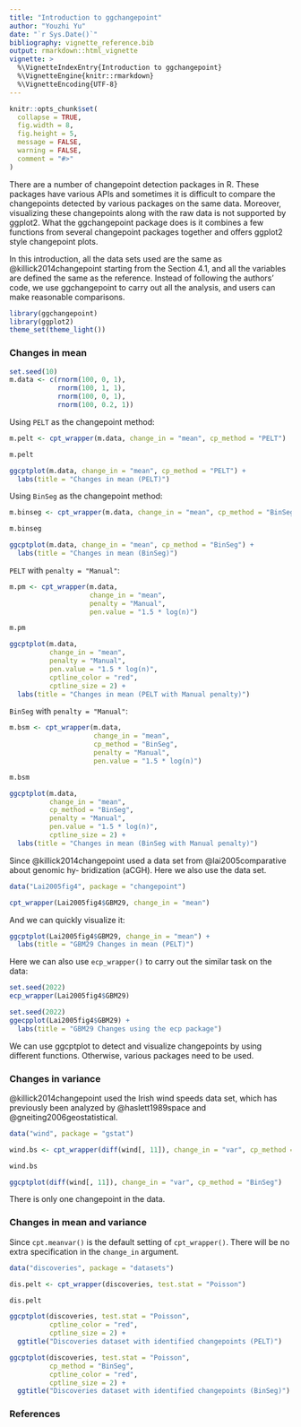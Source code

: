 ```yaml
---
title: "Introduction to ggchangepoint"
author: "Youzhi Yu"
date: "`r Sys.Date()`"
bibliography: vignette_reference.bib
output: rmarkdown::html_vignette
vignette: >
  %\VignetteIndexEntry{Introduction to ggchangepoint}
  %\VignetteEngine{knitr::rmarkdown}
  %\VignetteEncoding{UTF-8}
---
```


```r
knitr::opts_chunk$set(
  collapse = TRUE,
  fig.width = 8, 
  fig.height = 5,
  message = FALSE,
  warning = FALSE,
  comment = "#>"
)
```

There are a number of changepoint detection packages in R. These packages have various APIs and sometimes it is difficult to compare the changepoints detected by various packages on the same data. Moreover, visualizing these changepoints along with the raw data is not supported by ggplot2. What the ggchangepoint package does is it combines a few functions from several changepoint packages together and offers ggplot2 style changepoint plots.

In this introduction, all the data sets used are the same as @killick2014changepoint starting from the Section 4.1, and all the variables are defined the same as the reference. Instead of following the authors' code, we use ggchangepoint to carry out all the analysis, and users can make reasonable comparisons. 

```r
library(ggchangepoint)
library(ggplot2)
theme_set(theme_light())
```


### Changes in mean

```r
set.seed(10)
m.data <- c(rnorm(100, 0, 1), 
            rnorm(100, 1, 1), 
            rnorm(100, 0, 1),
            rnorm(100, 0.2, 1))
```

Using `PELT` as the changepoint method:

```r
m.pelt <- cpt_wrapper(m.data, change_in = "mean", cp_method = "PELT")

m.pelt 
```

```r
ggcptplot(m.data, change_in = "mean", cp_method = "PELT") +
  labs(title = "Changes in mean (PELT)")
```

Using `BinSeg` as the changepoint method:

```r
m.binseg <- cpt_wrapper(m.data, change_in = "mean", cp_method = "BinSeg")

m.binseg
```

```r
ggcptplot(m.data, change_in = "mean", cp_method = "BinSeg") +
  labs(title = "Changes in mean (BinSeg)")
```

`PELT` with `penalty = "Manual"`:

```r
m.pm <- cpt_wrapper(m.data, 
                    change_in = "mean", 
                    penalty = "Manual", 
                    pen.value = "1.5 * log(n)")

m.pm
```


```r
ggcptplot(m.data, 
          change_in = "mean", 
          penalty = "Manual", 
          pen.value = "1.5 * log(n)",
          cptline_color = "red",
          cptline_size = 2) +
  labs(title = "Changes in mean (PELT with Manual penalty)")
```

`BinSeg` with `penalty = "Manual"`:

```r
m.bsm <- cpt_wrapper(m.data, 
                     change_in = "mean", 
                     cp_method = "BinSeg",
                     penalty = "Manual", 
                     pen.value = "1.5 * log(n)")

m.bsm
```
```r
ggcptplot(m.data, 
          change_in = "mean", 
          cp_method = "BinSeg",
          penalty = "Manual", 
          pen.value = "1.5 * log(n)",
          cptline_size = 2) +
  labs(title = "Changes in mean (BinSeg with Manual penalty)")
```

Since @killick2014changepoint used a data set from @lai2005comparative about genomic hy-
bridization (aCGH). Here we also use the data set.

```r
data("Lai2005fig4", package = "changepoint")

cpt_wrapper(Lai2005fig4$GBM29, change_in = "mean")
```

And we can quickly visualize it:

```r
ggcptplot(Lai2005fig4$GBM29, change_in = "mean") +
  labs(title = "GBM29 Changes in mean (PELT)")
```

Here we can also use `ecp_wrapper()` to carry out the similar task on the data:

```r
set.seed(2022)
ecp_wrapper(Lai2005fig4$GBM29)
```

```r
set.seed(2022)
ggecpplot(Lai2005fig4$GBM29) +
  labs(title = "GBM29 Changes using the ecp package")
```

We can use ggcptplot to detect and visualize changepoints by using different functions. Otherwise, various packages need to be used. 

### Changes in variance

@killick2014changepoint used the Irish wind speeds data set, which has previously been analyzed by @haslett1989space and @gneiting2006geostatistical.

```r
data("wind", package = "gstat")
```


```r
wind.bs <- cpt_wrapper(diff(wind[, 11]), change_in = "var", cp_method = "BinSeg")

wind.bs
```

```r
ggcptplot(diff(wind[, 11]), change_in = "var", cp_method = "BinSeg")
```

There is only one changepoint in the data.

### Changes in mean and variance

Since `cpt.meanvar()` is the default setting of `cpt_wrapper()`. There will be no extra specification in the `change_in` argument.

```r
data("discoveries", package = "datasets")
```

```r
dis.pelt <- cpt_wrapper(discoveries, test.stat = "Poisson")

dis.pelt
```

```r
ggcptplot(discoveries, test.stat = "Poisson",
          cptline_color = "red",
          cptline_size = 2) +
  ggtitle("Discoveries dataset with identified changepoints (PELT)")
```

```r
ggcptplot(discoveries, test.stat = "Poisson",
          cp_method = "BinSeg",
          cptline_color = "red",
          cptline_size = 2) +
  ggtitle("Discoveries dataset with identified changepoints (BinSeg)")
```



### References






